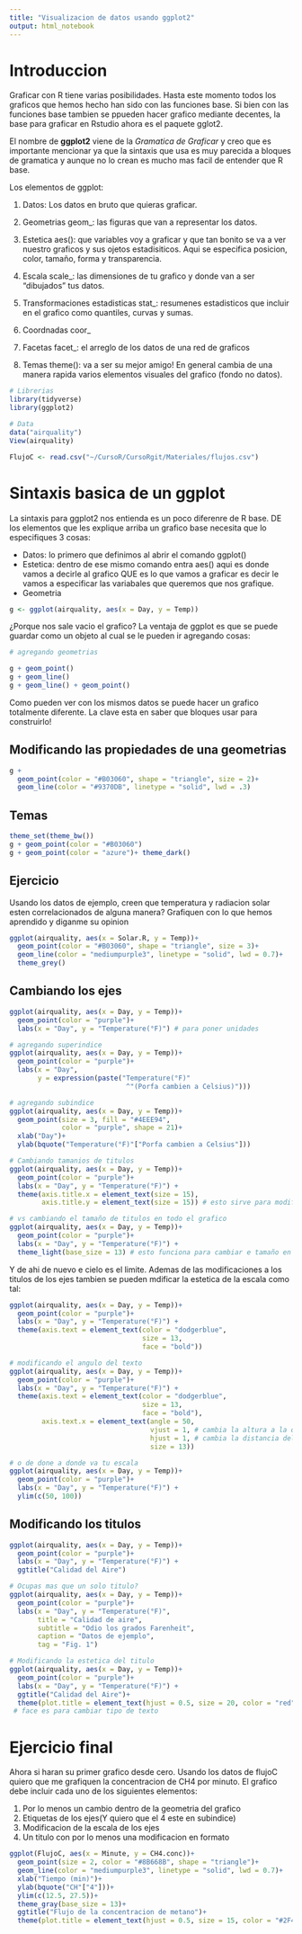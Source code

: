 ```yaml
---
title: "Visualizacion de datos usando ggplot2"
output: html_notebook
---
```


# Introduccion

Graficar con R tiene varias posibilidades. Hasta este momento todos los graficos que hemos hecho han sido con las funciones base. Si bien con las funciones base tambien se ppueden hacer grafico mediante decentes, la base para graficar en Rstudio ahora es el paquete gglot2.

El nombre de __ggplot2__ viene de la _Gramatica de Graficar_ y creo que es importante mencionar ya que la sintaxis que usa es muy parecida a bloques de gramatica y aunque no lo crean es mucho mas facil de entender que R base.

Los elementos de ggplot:

1. Datos: Los datos en bruto que quieras graficar.

2. Geometrias geom_: las figuras que van a representar los datos.

3. Estetica aes(): que variables voy a graficar y que tan bonito se va a ver nuestro graficos y sus ojetos estadisiticos. Aqui se especifica posicion, color, tamaño, forma y transparencia.

4. Escala scale_: las dimensiones de tu grafico y donde van a ser "dibujados" tus datos.

5. Transformaciones estadisticas stat_: resumenes estadisticos que incluir en el grafico como quantiles, curvas y sumas.

6. Coordnadas coor_

7. Facetas facet_: el arreglo de los datos de una red de graficos

8. Temas theme(): va a ser su mejor amigo! En general cambia de una manera rapida varios elementos visuales del grafico (fondo no datos).

```r
# Librerias
library(tidyverse)
library(ggplot2)

# Data
data("airquality")
View(airquality)

FlujoC <- read.csv("~/CursoR/CursoRgit/Materiales/flujos.csv")
```

# Sintaxis basica de un ggplot

La sintaxis para ggplot2 nos entienda es un poco diferenre de R base. DE los elementos que les explique arriba un grafico base necesita que lo especifiques 3 cosas:

* Datos: lo primero que definimos al abrir el comando ggplot()
* Estetica: dentro de ese mismo comando entra aes() aqui es donde vamos a decirle al grafico QUE es lo que vamos a graficar es decir le vamos a especificar las variabales que queremos que nos grafique.
* Geometria

```r
g <- ggplot(airquality, aes(x = Day, y = Temp))
```

¿Porque nos sale vacio el grafico?
La ventaja de ggplot es que se puede guardar como un objeto al cual se le pueden ir agregando cosas:

```r
# agregando geometrias

g + geom_point()
g + geom_line()
g + geom_line() + geom_point()

```

Como pueden ver con los mismos datos se puede hacer un grafico totalmente diferente. La clave esta en saber que bloques usar para construirlo!

## Modificando las propiedades de una geometrias

```r
g +
  geom_point(color = "#B03060", shape = "triangle", size = 2)+
  geom_line(color = "#9370DB", linetype = "solid", lwd = .3)

```

## Temas

```r
theme_set(theme_bw())
g + geom_point(color = "#B03060")
g + geom_point(color = "azure")+ theme_dark()
```

## Ejercicio

Usando los datos de ejemplo, creen que temperatura y radiacion solar esten correlacionados de alguna manera? Grafiquen con lo que hemos aprendido y diganme su opinion

```r
ggplot(airquality, aes(x = Solar.R, y = Temp))+
  geom_point(color = "#B03060", shape = "triangle", size = 3)+
  geom_line(color = "mediumpurple3", linetype = "solid", lwd = 0.7)+
  theme_grey()

```

## Cambiando los ejes

```r
ggplot(airquality, aes(x = Day, y = Temp))+
  geom_point(color = "purple")+
  labs(x = "Day", y = "Temperature(°F)") # para poner unidades

# agregando superindice
ggplot(airquality, aes(x = Day, y = Temp))+
  geom_point(color = "purple")+
  labs(x = "Day", 
       y = expression(paste("Temperature(°F)"
                             ^"(Porfa cambien a Celsius)")))

# agregando subindice
ggplot(airquality, aes(x = Day, y = Temp))+
  geom_point(size = 3, fill = "#4EEE94",
             color = "purple", shape = 21)+
  xlab("Day")+
  ylab(bquote("Temperature(°F)"["Porfa cambien a Celsius"]))

# Cambiando tamanios de titulos 
ggplot(airquality, aes(x = Day, y = Temp))+
  geom_point(color = "purple")+
  labs(x = "Day", y = "Temperature(°F)") +
  theme(axis.title.x = element_text(size = 15),
        axis.title.y = element_text(size = 15)) # esto sirve para modificar el tamaño de cada eje

# vs cambiando el tamaño de titulos en todo el grafico
ggplot(airquality, aes(x = Day, y = Temp))+
  geom_point(color = "purple")+
  labs(x = "Day", y = "Temperature(°F)") +
  theme_light(base_size = 13) # esto funciona para cambiar e tamaño en todo el grafico
```

Y de ahi de nuevo e cielo es el limite. Ademas de las modificaciones a los titulos de los ejes tambien se pueden mdificar la estetica de la escala como tal:

```r
ggplot(airquality, aes(x = Day, y = Temp))+
  geom_point(color = "purple")+
  labs(x = "Day", y = "Temperature(°F)") +
  theme(axis.text = element_text(color = "dodgerblue",
                                 size = 13,
                                 face = "bold"))

# modificando el angulo del texto
ggplot(airquality, aes(x = Day, y = Temp))+
  geom_point(color = "purple")+
  labs(x = "Day", y = "Temperature(°F)") +
  theme(axis.text = element_text(color = "dodgerblue",
                                 size = 13,
                                 face = "bold"),
        axis.text.x = element_text(angle = 50,
                                   vjust = 1, # cambia la altura a la que se colocan los numeros de la linea del eje vertical
                                   hjust = 1, # cambia la distancia del eje de manera horizontal
                                   size = 13))

# o de done a donde va tu escala
ggplot(airquality, aes(x = Day, y = Temp))+
  geom_point(color = "purple")+
  labs(x = "Day", y = "Temperature(°F)") +
  ylim(c(50, 100))

```

## Modificando los titulos

```r
ggplot(airquality, aes(x = Day, y = Temp))+
  geom_point(color = "purple")+
  labs(x = "Day", y = "Temperature(°F)") +
  ggtitle("Calidad del Aire")

# Ocupas mas que un solo titulo?
ggplot(airquality, aes(x = Day, y = Temp))+
  geom_point(color = "purple")+
  labs(x = "Day", y = "Temperature(°F)",
       title = "Calidad de aire",
       subtitle = "Odio los grados Farenheit",
       caption = "Datos de ejemplo",
       tag = "Fig. 1") 

# Modificando la estetica del titulo
ggplot(airquality, aes(x = Day, y = Temp))+
  geom_point(color = "purple")+
  labs(x = "Day", y = "Temperature(°F)") +
  ggtitle("Calidad del Aire")+
  theme(plot.title = element_text(hjust = 0.5, size = 20, color = "red", face = "bold"))
 # face es para cambiar tipo de texto
```

# Ejercicio final

Ahora si haran su primer grafico desde cero. Usando los datos de flujoC quiero que me grafiquen la concentracion de CH4 por minuto. El grafico debe incluir cada uno de los siguientes elementos:

1. Por lo menos un cambio dentro de la geometria del grafico
2. Etiquetas de los ejes(Y quiero que el 4 este en subindice)
3. Modificacion de la escala de los ejes
4. Un titulo con por lo menos una modificacion en formato

```r
ggplot(FlujoC, aes(x = Minute, y = CH4.conc))+
  geom_point(size = 2, color = "#8B668B", shape = "triangle")+
  geom_line(color = "mediumpurple3", linetype = "solid", lwd = 0.7)+
  xlab("Tiempo (min)")+
  ylab(bquote("CH"["4"]))+
  ylim(c(12.5, 27.5))+
  theme_gray(base_size = 13)+
  ggtitle("Flujo de la concentracion de metano")+
  theme(plot.title = element_text(hjust = 0.5, size = 15, color = "#2F4F4F", face = "bold"))
```

